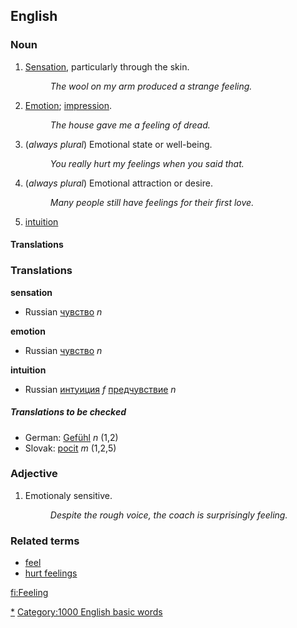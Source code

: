 ==English==<!-- -->

===Noun===
# [[Sense|Sensation]], particularly through the skin.
#: ''The wool on my arm produced a strange feeling.''
# [[Emotion]]; [[impression]].
#: ''The house gave me a feeling of dread.''
# (''always plural'') Emotional state or well-being.
#: ''You really hurt my feelings when you said that.''
# (''always plural'') Emotional attraction or desire.
#: ''Many people still have feelings for their first love.''
# [[intuition]]

====Translations====

===Translations===
'''sensation'''
{{top}}
{{mid}}
*Russian [[чувство]] ''n''
{{bottom}}

'''emotion'''
{{top}}
{{mid}}
*Russian [[чувство]] ''n''
{{bottom}}

'''intuition'''
{{top}}
{{mid}}
*Russian [[интуиция]] ''f'' [[предчувствие]] ''n''
{{bottom}}

=====Translations to be checked=====
<!--Remove this section once all of the translations below have been moved into the tables above.-->
{{checktrans}}

*German: [[Gefühl]] ''n'' (1,2)
*Slovak: [[pocit]] ''m'' (1,2,5)

===Adjective===
# Emotionaly sensitive.
#: ''Despite the rough voice, the coach is surprisingly feeling.''

===Related terms===
*[[feel]]
*[[hurt feelings]]

[[Category:Feelings|*]]
[[Category:1000 English basic words]]

[[fi:Feeling]]